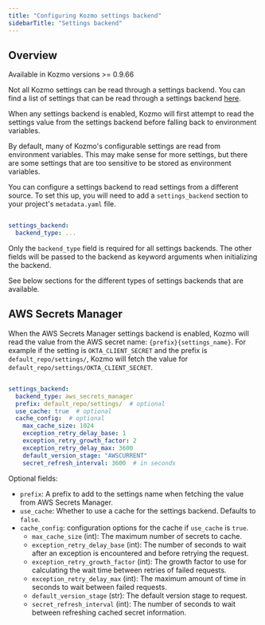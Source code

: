```yaml
---
title: "Configuring Kozmo settings backend"
sidebarTitle: "Settings backend"
---
```


## Overview

<Note>

Available in Kozmo versions >= 0.9.66

Not all Kozmo settings can be read through a settings backend. You can find a list of settings
that can be read through a settings backend [here](https://github.com/kozmoai/kozmoai/blob/master/kozmo_ai/settings/keys/__init__.py).

When any settings backend is enabled, Kozmo will first attempt to read the settings value
from the settings backend before falling back to environment variables.

</Note>

By default, many of Kozmo's configurable settings are read from environment variables. This may make sense
for more settings, but there are some settings that are too sensitive to be stored as environment
variables. 

You can configure a settings backend to read settings from a different source. To set this up, you will
need to add a `settings_backend` section to your project's `metadata.yaml` file.

```yaml

settings_backend:
  backend_type: ...

```

Only the `backend_type` field is required for all settings backends. The other fields will be passed
to the backend as keyword arguments when initializing the backend.

See below sections for the different types of settings backends that are available.

## AWS Secrets Manager

When the AWS Secrets Manager settings backend is enabled, Kozmo will read the value from the
AWS secret name: `{prefix}{settings_name}`. For example if the setting is `OKTA_CLIENT_SECRET`
and the prefix is `default_repo/settings/`, Kozmo will fetch the value for `default_repo/settings/OKTA_CLIENT_SECRET`.

```yaml

settings_backend:
  backend_type: aws_secrets_manager
  prefix: default_repo/settings/  # optional
  use_cache: true  # optional
  cache_config:  # optional
    max_cache_size: 1024
    exception_retry_delay_base: 1
    exception_retry_growth_factor: 2
    exception_retry_delay_max: 3600
    default_version_stage: "AWSCURRENT"
    secret_refresh_interval: 3600  # in seconds

```

Optional fields:
* `prefix`: A prefix to add to the settings name when fetching the value from AWS Secrets Manager.
* `use_cache`: Whether to use a cache for the settings backend. Defaults to `false`.
* `cache_config`: configuration options for the cache if `use_cache` is `true`.
  * `max_cache_size` (int): The maximum number of secrets to cache.
  * `exception_retry_delay_base` (int): The number of seconds to wait after an exception is encountered and before retrying the request.
  * `exception_retry_growth_factor` (int): The growth factor to use for calculating the wait time between retries of failed requests.
  * `exception_retry_delay_max` (int): The maximum amount of time in seconds to wait between failed requests.
  * `default_version_stage` (str): The default version stage to request.
  * `secret_refresh_interval` (int): The number of seconds to wait between refreshing cached secret information.
